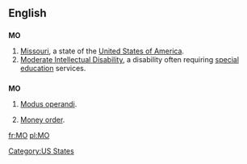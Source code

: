 {{also|Appendix:Variations of "mo"}}

==English==

==={{abbreviation}}===
'''MO'''

# [[Missouri]], a state of the [[United States of America]].
# [[Moderate Intellectual Disability]], a disability often requiring [[special education]] services.

==={{initialism}}===
'''MO'''

# [[modus operandi|Modus operandi]].
# {{finance}} [[money order|Money order]].

[[Category:US States]]

[[fr:MO]]
[[pl:MO]]